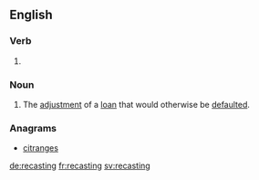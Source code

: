 ==English==

===Verb===
{{head|en}}

# {{present participle of|recast|lang=en}}
===Noun===
{{en-noun|~}}
# The [[adjustment]] of a [[loan]] that would otherwise be [[default]]ed.

===Anagrams===
* [[citranges#English|citranges]]

[[de:recasting]]
[[fr:recasting]]
[[sv:recasting]]